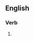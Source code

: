 {{also|reframe}}
==English==

===Verb===
{{en-verb|re-fram}}

# {{alternative spelling of|reframe|lang=en}}